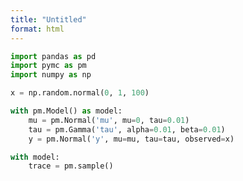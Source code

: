 ```yaml
---
title: "Untitled"
format: html
---
```


```python
import pandas as pd
import pymc as pm
import numpy as np
```

```python
x = np.random.normal(0, 1, 100)
```

```python
with pm.Model() as model:
    mu = pm.Normal('mu', mu=0, tau=0.01)
    tau = pm.Gamma('tau', alpha=0.01, beta=0.01)
    y = pm.Normal('y', mu=mu, tau=tau, observed=x)
```

```python
with model:
    trace = pm.sample()
```